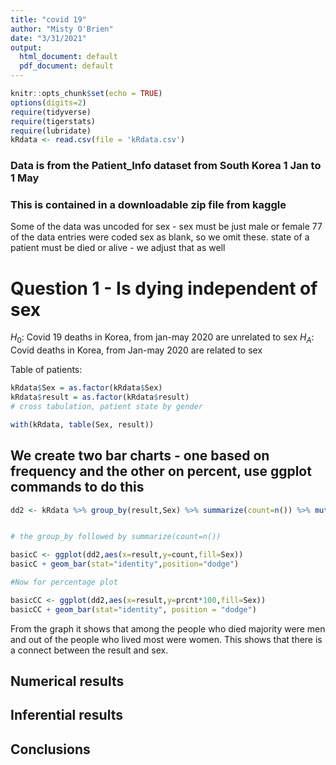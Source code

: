 ```yaml
---
title: "covid 19"
author: "Misty O'Brien"
date: "3/31/2021"
output:
  html_document: default
  pdf_document: default
---
```


```r
knitr::opts_chunk$set(echo = TRUE)
options(digits=2)
require(tidyverse)
require(tigerstats)
require(lubridate)
kRdata <- read.csv(file = 'kRdata.csv')
```
### Data is from the Patient_Info dataset from South Korea 1 Jan to 1 May 
### This is contained in a downloadable zip file from kaggle

Some of the data was uncoded for sex - sex must be just male or female
77 of the data entries were coded sex  as blank, so we omit these.
state of a patient must be died or alive - we adjust that as well   
  
# Question 1 - Is dying independent of sex

$H_0$: Covid 19 deaths in Korea, from jan-may 2020 are unrelated to sex 
$H_A$: Covid deaths in Korea, from Jan-may 2020 are related to sex


Table of patients:
```r
kRdata$Sex = as.factor(kRdata$Sex)
kRdata$result = as.factor(kRdata$result)
# cross tabulation, patient state by gender

with(kRdata, table(Sex, result))

```

## We create two bar charts - one based on frequency and the other on percent, use ggplot commands to do this

```r
dd2 <- kRdata %>% group_by(result,Sex) %>% summarize(count=n()) %>% mutate(prcnt=count/sum(count))


# the group_by followed by summarize(count=n())

basicC <- ggplot(dd2,aes(x=result,y=count,fill=Sex))
basicC + geom_bar(stat="identity",position="dodge")

#Now for percentage plot

basicCC <- ggplot(dd2,aes(x=result,y=prcnt*100,fill=Sex)) 
basicCC + geom_bar(stat="identity", position = "dodge")
```

From the graph it shows that among the people who died majority were men and out of the people who lived most were women. This shows that there is a connect between the result and sex.
  





  
## Numerical results


## Inferential results 




## Conclusions

